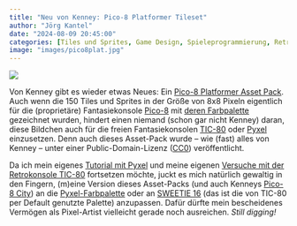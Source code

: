```yaml
---
title: "Neu von Kenney: Pico-8 Platformer Tileset"
author: "Jörg Kantel"
date: "2024-08-09 20:45:00"
categories: [Tiles und Sprites, Game Design, Spieleprogrammierung, Retrogaming, TIC-80, Pyxel]
image: "images/pico8plat.jpg"
---
```


[![](images/pico8plat-b.jpg)](https://kenney.nl/media/pages/assets/pico-8-platformer/7515b33357-1723028951/sample.png)

Von Kenney gibt es wieder etwas Neues: Ein [Pico-8 Platformer Asset Pack](https://kenney.nl/assets/pico-8-platformer). Auch wenn die 150 Tiles und Sprites in der Größe von 8x8 Pixeln eigentlich für die (proprietäre) Fantasiekonsole [Pico-8](https://de.wikipedia.org/wiki/Pico-8) mit [deren Farbpalette](http://cognitiones.kantel-chaos-team.de/multimedia/farbpaletten/pyxelpal.html) gezeichnet wurden, hindert einen niemand (schon gar nicht Kenney) daran, diese Bildchen auch für die freien Fantasiekonsolen [TIC-80](http://cognitiones.kantel-chaos-team.de/multimedia/spieleprogrammierung/tic80.html) oder [Pyxel](http://cognitiones.kantel-chaos-team.de/multimedia/spieleprogrammierung/pyxel.html) einzusetzen. Denn auch dieses Asset-Pack wurde -- wie (fast) alles von Kenney -- unter einer Public-Domain-Lizenz ([CC0](https://creativecommons.org/publicdomain/zero/1.0/)) veröffentlicht.

Da ich mein eigenes [Tutorial mit Pyxel](https://kantel.github.io/posts/2024080401_pyxel_tut_1/) und meine eigenen [Versuche mit der Retrokonsole TIC-80](https://kantel.github.io/posts/2024080703_smallmaze1_tic80/) fortsetzen möchte, juckt es mich natürlich gewaltig in den Fingern, (m)eine Version dieses Asset-Packs (und auch Kenneys [Pico-8 City](https://kenney.nl/assets/pico-8-city)) an die [Pyxel-Farbpalette](http://cognitiones.kantel-chaos-team.de/multimedia/farbpaletten/pyxelpal.html) oder an [SWEETIE 16](http://cognitiones.kantel-chaos-team.de/multimedia/farbpaletten/sweetie16.html) (das ist die von TIC-80 per Default genutzte Palette) anzupassen. Dafür dürfte mein bescheidenes Vermögen als Pixel-Artist vielleicht gerade noch ausreichen. *Still digging!*